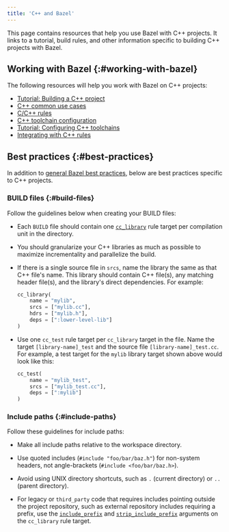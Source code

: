 ```yaml
---
title: 'C++ and Bazel'
---
```


This page contains resources that help you use Bazel with C++ projects. It links
to a tutorial, build rules, and other information specific to building C++
projects with Bazel.

## Working with Bazel {:#working-with-bazel}

The following resources will help you work with Bazel on C++ projects:

*  [Tutorial: Building a C++ project](/versions/6.3.0/tutorials/cpp)
*  [C++ common use cases](/versions/6.3.0/tutorials/cpp-use-cases)
*  [C/C++ rules](/versions/6.3.0/reference/be/c-cpp)
*  [C++ toolchain configuration](/versions/6.3.0/docs/cc-toolchain-config-reference)
*  [Tutorial: Configuring C++ toolchains](/versions/6.3.0/tutorials/cc-toolchain-config)
*  [Integrating with C++ rules](/versions/6.3.0/docs/integrating-with-rules-cc)

## Best practices {:#best-practices}

In addition to [general Bazel best practices](/versions/6.3.0/docs/best-practices), below are
best practices specific to C++ projects.

### BUILD files {:#build-files}

Follow the guidelines below when creating your BUILD files:

*  Each `BUILD` file should contain one [`cc_library`](/versions/6.3.0/reference/be/c-cpp#cc_library)
   rule target per compilation unit in the directory.

*  You should granularize your C++ libraries as much as
   possible to maximize incrementality and parallelize the build.

*  If there is a single source file in `srcs`, name the library the same as
   that C++ file's name. This library should contain C++ file(s), any matching
   header file(s), and the library's direct dependencies. For example:

   ```python
   cc_library(
       name = "mylib",
       srcs = ["mylib.cc"],
       hdrs = ["mylib.h"],
       deps = [":lower-level-lib"]
   )
   ```

*  Use one `cc_test` rule target per `cc_library` target in the file. Name the
   target `[library-name]_test` and the source file `[library-name]_test.cc`.
   For example, a test target for the `mylib` library target shown above would
   look like this:

   ```python
   cc_test(
       name = "mylib_test",
       srcs = ["mylib_test.cc"],
       deps = [":mylib"]
   )
   ```

### Include paths {:#include-paths}

Follow these guidelines for include paths:

*  Make all include paths relative to the workspace directory.

*  Use quoted includes (`#include "foo/bar/baz.h"`) for non-system headers, not
   angle-brackets (`#include <foo/bar/baz.h>`).

*  Avoid using UNIX directory shortcuts, such as `.` (current directory) or `..`
   (parent directory).

*  For legacy or `third_party` code that requires includes pointing outside the
   project repository, such as external repository includes requiring a prefix,
   use the [`include_prefix`](/versions/6.3.0/reference/be/c-cpp#cc_library.include_prefix) and
   [`strip_include_prefix`](/versions/6.3.0/reference/be/c-cpp#cc_library.strip_include_prefix)
   arguments on the `cc_library` rule target.
